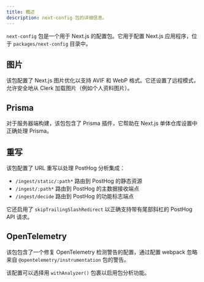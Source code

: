 ```yaml
---
title: 概述
description: next-config 包的详细信息。
---
```


`next-config` 包是一个用于 Next.js 的配置包。它用于配置 Next.js 应用程序，位于 `packages/next-config` 目录中。

## 图片

该包配置了 Next.js 图片优化以支持 AVIF 和 WebP 格式。它还设置了远程模式，允许安全地从 Clerk 加载图片（例如个人资料图片）。

## Prisma

对于服务器端构建，该包包含了 Prisma 插件，它帮助在 Next.js 单体仓库设置中正确处理 Prisma。

## 重写

该包配置了 URL 重写以处理 PostHog 分析集成：

- `/ingest/static/:path*` 路由到 PostHog 的静态资源
- `/ingest/:path*` 路由到 PostHog 的主数据接收端点
- `/ingest/decide` 路由到 PostHog 的功能标志端点

它还启用了 `skipTrailingSlashRedirect` 以正确支持带有尾部斜杠的 PostHog API 请求。

## OpenTelemetry

该包包含了一个修复 OpenTelemetry 检测警告的配置，通过配置 webpack 忽略来自 `@opentelemetry/instrumentation` 包的警告。

该配置可以选择用 `withAnalyzer()` 包裹以启用包分析功能。